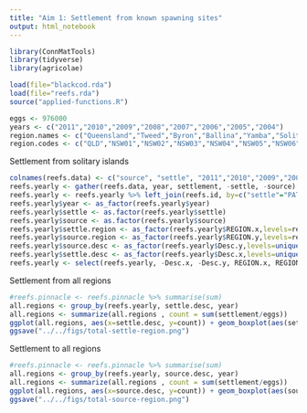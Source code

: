 ```yaml
---
title: "Aim 1: Settlement from known spawning sites"
output: html_notebook
---
```


```r
library(ConnMatTools)
library(tidyverse)
library(agricolae)
```


```r
load(file="blackcod.rda")
load(file="reefs.rda")
source("applied-functions.R")
```

```r
eggs <- 976000
years <- c("2011","2010","2009","2008","2007","2006","2005","2004")
region.names <- c("Queensland","Tweed","Byron","Ballina","Yamba","Solitary Is.","Nambucca","Pt Macquarie","Crowdy Bay","Pt Stephens","Newcastle","Sydney","Wollongong","Jervis","Ulladulla","Batemans","Merimbula","Eden","Victoria","Lord Howe","Elizabeth-middleton")
region.codes <- c("QLD","NSW01","NSW02","NSW03","NSW04","NSW05","NSW06","NSW07","NSW08","NSW09","NSW10","NSW11","NSW12","NSW13","NSW14","NSW15","NSW16","NSW17","NSW18","NSW19","VIC")
```

Settlement from solitary islands
```r
colnames(reefs.data) <- c("source", "settle", "2011","2010","2009","2008","2007","2006","2005","2004")
reefs.yearly <- gather(reefs.data, year, settlement, -settle, -source)
reefs.yearly <- reefs.yearly %>% left_join(reefs.id, by=c("settle"="PATCH_NUM")) %>% left_join(reefs.id, by=c("source"="PATCH_NUM")) %>% replace_na(list(settlement=0))
reefs.yearly$year <- as_factor(reefs.yearly$year)
reefs.yearly$settle <- as.factor(reefs.yearly$settle)
reefs.yearly$source <- as.factor(reefs.yearly$source)
reefs.yearly$settle.region <- as_factor(reefs.yearly$REGION.x,levels=region.codes)
reefs.yearly$source.region <- as_factor(reefs.yearly$REGION.y,levels=region.codes)
reefs.yearly$source.desc <- as_factor(reefs.yearly$Desc.y,levels=unique(reefs.id$Desc))
reefs.yearly$settle.desc <- as_factor(reefs.yearly$Desc.x,levels=unique(reefs.id$Desc))
reefs.yearly <- select(reefs.yearly, -Desc.x, -Desc.y, REGION.x, REGION.y, HABITAT.x, HABITAT.y)
```

Settlement from all regions
```r

#reefs.pinnacle <- reefs.pinnacle %>% summarise(sum)
all.regions <- group_by(reefs.yearly, settle.desc, year)
all.regions <- summarize(all.regions , count = sum(settlement/eggs))
ggplot(all.regions, aes(x=settle.desc, y=count)) + geom_boxplot(aes(settle.desc)) + coord_flip() +scale_x_discrete(limits = rev(levels(all.regions$settle.desc))) + theme_bw()
ggsave("../../figs/total-settle-region.png")
```

Settlement to all regions
```r

#reefs.pinnacle <- reefs.pinnacle %>% summarise(sum)
all.regions <- group_by(reefs.yearly, source.desc, year)
all.regions <- summarize(all.regions , count = sum(settlement/eggs))
ggplot(all.regions, aes(x=source.desc, y=count)) + geom_boxplot(aes(source.desc)) + coord_flip() +scale_x_discrete(limits = rev(levels(all.regions$source.desc))) + theme_bw()
ggsave("../../figs/total-source-region.png")
```



